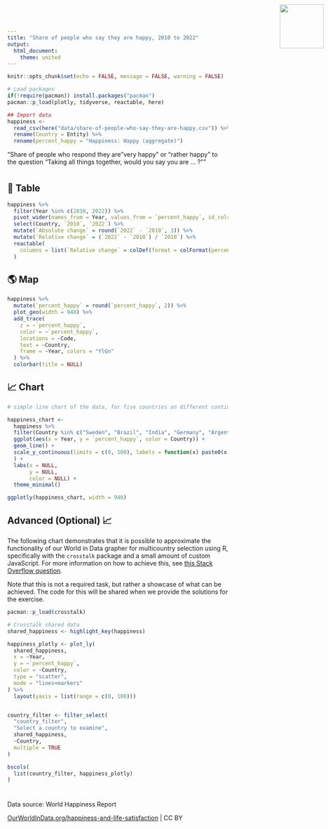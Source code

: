 ```yaml
---
title: "Share of people who say they are happy, 2010 to 2022"
output: 
  html_document:
    theme: united
---
```


<img src="Our_World_in_Data_logo.png" style='width: 100px; position:absolute; top:0; right:0; padding:10px;'/>

<link href='https://fonts.googleapis.com/css?family=Playfair Display' rel='stylesheet'>
<style>
h1 {
    font-family: Playfair Display, Georgia, Times New Roman, "Liberation Serif", serif;
}
</style>

```r
knitr::opts_chunk$set(echo = FALSE, message = FALSE, warning = FALSE)

# Load packages 
if(!require(pacman)) install.packages("pacman")
pacman::p_load(plotly, tidyverse, reactable, here)
```

```r
## Import data
happiness <- 
  read_csv(here("data/share-of-people-who-say-they-are-happy.csv")) %>% 
  rename(Country = Entity) %>%
  rename(percent_happy = "Happiness: Happy (aggregate)")
```

“Share of people who respond they are "very happy" or "rather happy" to the question "Taking all things together, would you say you are … ?"”

# {.tabset}

## 🔢 Table

```r
happiness %>% 
  filter(Year %in% c(2010, 2022)) %>% 
  pivot_wider(names_from = Year, values_from = `percent_happy`, id_cols = Country) %>% 
  select(Country, `2010`, `2022`) %>% 
  mutate(`Absolute change` = round(`2022` - `2010`, 3)) %>% 
  mutate(`Relative change` = (`2022` - `2010`) / `2010`) %>% 
  reactable(
    columns = list(`Relative change` = colDef(format = colFormat(percent = TRUE, digits = 1))) 
  )
```

## 🌎 Map

```r
happiness %>% 
  mutate(`percent_happy` = round(`percent_happy`, 2)) %>%
  plot_geo(width = 940) %>% 
  add_trace(
    z = ~`percent_happy`,
    color = ~`percent_happy`,
    locations = ~Code,
    text = ~Country,
    frame = ~Year, colors = "YlGn"
  ) %>% 
  colorbar(title = NULL)
```


## 📈 Chart

```r
# simple line chart of the data, for five countries on different continents (ggplot, piped into ggplotly)

happiness_chart <- 
  happiness %>% 
  filter(Country %in% c("Sweden", "Brazil", "India", "Germany", "Argentina", "Russia", "Georgia", "Albania", "Zimbabwe")) %>%
  ggplot(aes(x = Year, y = `percent_happy`, color = Country)) +
  geom_line() +
  scale_y_continuous(limits = c(0, 100), labels = function(x) paste0(x, "%")  # Append % sign to each y-axis label
  ) +
  labs(x = NULL,
       y = NULL, 
       color = NULL) +
  theme_minimal() 

ggplotly(happiness_chart, width = 940)
```

## Advanced (Optional) 📈

The following chart demonstrates that it is possible to approximate the functionality of our World in Data grapher for multicountry selection using R, specifically with the `crosstalk` package and a small amount of custom JavaScript. For more information on how to achieve this, see [this Stack Overflow question](https://stackoverflow.com/questions/67058016/how-to-set-default-values-in-filter-select-in-crosstalk-in-r-plotly).

Note that this is not a required task, but rather a showcase of what can be achieved. The code for this will be shared when we provide the solutions for the exercise.

```r
pacman::p_load(crosstalk)

# Crosstalk shared data
shared_happiness <- highlight_key(happiness)

happiness_plotly <- plot_ly(
  shared_happiness, 
  x = ~Year, 
  y = ~`percent_happy`, 
  color = ~Country, 
  type = "scatter", 
  mode = "lines+markers"
) %>%
  layout(yaxis = list(range = c(0, 100)))


country_filter <- filter_select(
  "country_filter", 
  "Select a country to examine", 
  shared_happiness, 
  ~Country, 
  multiple = TRUE
)

bscols(
  list(country_filter, happiness_plotly)
)
```

<script>
function filter_default() {
  var default_countries = ["Sweden", "Brazil", "India", "Germany", "Argentina", "Russia", "Georgia", "Albania", "Zimbabwe"]; // Set default countries here
  document.getElementById("country_filter").getElementsByClassName("selectized")[0].selectize.setValue(default_countries, false);
}
window.onload = filter_default;
</script>


# {.unlisted}

Data source: World Happiness Report

[OurWorldInData.org/happiness-and-life-satisfaction](https://ourworldindata.org/grapher/share-of-people-who-say-they-are-happy) | CC BY


